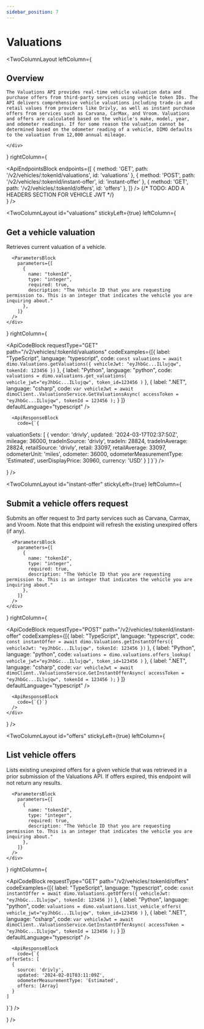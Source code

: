 ```yaml
---
sidebar_position: 7
---
```


# Valuations

<TwoColumnLayout
  leftColumn={
    <div>
      <h2>Overview</h2>

    The Valuations API provides real-time vehicle valuation data and purchase offers from third-party services using vehicle token IDs. The API delivers comprehensive vehicle valuations including trade-in and retail values from providers like Drivly, as well as instant purchase offers from services such as Carvana, CarMax, and Vroom. Valuations and offers are calculated based on the vehicle's make, model, year, and odometer readings. If for some reason the valuation cannot be determined based on the odometer reading of a vehicle, DIMO defaults to the valuation from 12,000 annual mileage.

    </div>
  }
  rightColumn={
    <div>
      <BaseUrlBlock url="https://valuations-api.dimo.zone"/>
      <ApiEndpointsBlock
        endpoints={[
          {
            method: 'GET',
            path: '/v2/vehicles/:tokenId/valuations',
            id: 'valuations'
          },
          {
            method: 'POST',
            path: '/v2/vehicles/:tokenId/instant-offer',
            id: 'instant-offer'
          },
          {
            method: 'GET',
            path: '/v2/vehicles/:tokenId/offers',
            id: 'offers'
          },
        ]}
      />
      {/* TODO: ADD A HEADERS SECTION FOR VEHICLE JWT */}
    </div>
  }
/>

<TwoColumnLayout
  id="valuations"
  stickyLeft={true}
  leftColumn={
    <div>
      <h2>Get a vehicle valuation</h2>
      Retrieves current valuation of a vehicle.

      <ParametersBlock
        parameters={[
          {
            name: "tokenId",
            type: "integer",
            required: true,
            description: "The Vehicle ID that you are requesting permission to. This is an integer that indicates the vehicle you are inquiring about."
          },
        ]}
      />
    </div>
  }
  rightColumn={
    <div>
      <ApiCodeBlock
        requestType="GET"
        path="/v2/vehicles/:tokenId/valuations"
        codeExamples={[{
            label: "TypeScript",
            language: "typescript",
            code: `const valuations = await dimo.Valuations.getValuations({
    vehicleJwt: "eyJhbGc...ILlujqw",
    tokenId: 123456
  })`
          },
          {
            label: "Python",
            language: "python",
            code: `valuations = dimo.valuations.get_valuations(
    vehicle_jwt="eyJhbGc...ILlujqw",
    token_id=123456
  )`
          },
          {
            label: ".NET",
            language: "csharp",
            code: `var vehicleJwt = await dimoClient..ValuationsService.GetValuationsAsync(
    accessToken = "eyJhbGc...ILlujqw",
    tokenId = 123456
  );`
          }
        ]}
        defaultLanguage="typescript"
      />

      <ApiResponseBlock
        code={`{
  valuationSets: [
    {
      vendor: 'drivly',
      updated: '2024-03-17T02:37:50Z',
      mileage: 36000,
      tradeInSource: 'drivly',
      tradeIn: 28824,
      tradeInAverage: 28824,
      retailSource: 'drivly',
      retail: 33097,
      retailAverage: 33097,
      odometerUnit: 'miles',
      odometer: 36000,
      odometerMeasurementType: 'Estimated',
      userDisplayPrice: 30960,
      currency: 'USD'
    }
  ]
}`}
      />
    </div>
  }
/>

<TwoColumnLayout
  id="instant-offer"
  stickyLeft={true}
  leftColumn={
    <div>
      <h2>Submit a vehicle offers request</h2>
      Submits an offer request to 3rd party services such as Carvana, Carmax, and Vroom. Note that this endpoint will refresh the existing unexpired offers (if any).

      <ParametersBlock
        parameters={[
          {
            name: "tokenId",
            type: "integer",
            required: true,
            description: "The Vehicle ID that you are requesting permission to. This is an integer that indicates the vehicle you are inquiring about."
          },
        ]}
      />
    </div>
  }
  rightColumn={
    <div>
      <ApiCodeBlock
        requestType="POST"
        path="/v2/vehicles/:tokenId/instant-offer"
        codeExamples={[{
            label: "TypeScript",
            language: "typescript",
            code: `const instantOffer = await dimo.Valuations.getInstantOffers({
    vehicleJwt: "eyJhbGc...ILlujqw",
    tokenId: 123456
  })`
          },
          {
            label: "Python",
            language: "python",
            code: `valuations = dimo.valuations.offers_lookup(
    vehicle_jwt="eyJhbGc...ILlujqw",
    token_id=123456
  )`
          },
          {
            label: ".NET",
            language: "csharp",
            code: `var vehicleJwt = await dimoClient..ValuationsService.GetInstantOfferAsync(
    accessToken = "eyJhbGc...ILlujqw",
    tokenId = 123456
  );`
          }
        ]}
        defaultLanguage="typescript"
      />

      <ApiResponseBlock
        code={`{}`}
      />
    </div>
  }
/>

<TwoColumnLayout
  id="offers"
  stickyLeft={true}
  leftColumn={
    <div>
      <h2>List vehicle offers</h2>
      Lists existing unexpired offers for a given vehicle that was retrieved in
      a prior submission of the Valuations API. If offers expired, this endpoint
      will not return any results.

      <ParametersBlock
        parameters={[
          {
            name: "tokenId",
            type: "integer",
            required: true,
            description: "The Vehicle ID that you are requesting permission to. This is an integer that indicates the vehicle you are inquiring about."
          },
        ]}
      />
    </div>
  }
  rightColumn={
    <div>
      <ApiCodeBlock
        requestType="GET"
        path="/v2/vehicles/:tokenId/offers"
        codeExamples={[{
            label: "TypeScript",
            language: "typescript",
            code: `const instantOffer = await dimo.Valuations.getOffers({
    vehicleJwt: "eyJhbGc...ILlujqw",
    tokenId: 123456
  })`
          },
          {
            label: "Python",
            language: "python",
            code: `valuations = dimo.valuations.list_vehicle_offers(
    vehicle_jwt="eyJhbGc...ILlujqw",
    token_id=123456
  )`
          },
          {
            label: ".NET",
            language: "csharp",
            code: `var vehicleJwt = await dimoClient..ValuationsService.GetInstantOfferAsync(
    accessToken = "eyJhbGc...ILlujqw",
    tokenId = 123456
  );`
          }
        ]}
        defaultLanguage="typescript"
      />

      <ApiResponseBlock
        code={`{
    offerSets: [
      {
        source: 'drivly',
        updated: '2024-02-01T03:11:09Z',
        odometerMeasurementType: 'Estimated',
        offers: [Array]
      }
    ]
}`}
      />
    </div>
  }
/>
